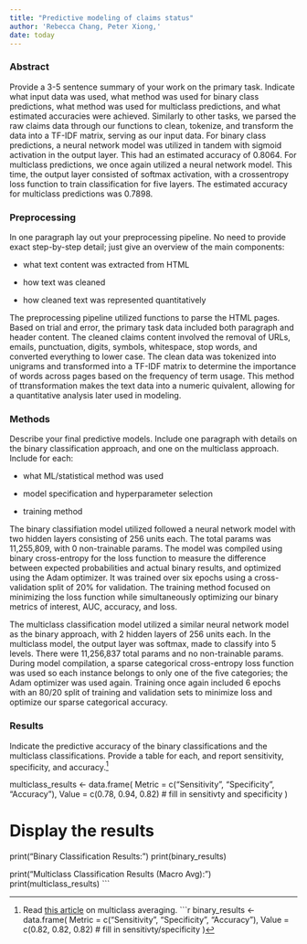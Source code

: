 ```yaml
---
title: "Predictive modeling of claims status"
author: 'Rebecca Chang, Peter Xiong,'
date: today
---
```


### Abstract

Provide a 3-5 sentence summary of your work on the primary task. Indicate what input data was used, what method was used for binary class predictions, what method was used for multiclass predictions, and what estimated accuracies were achieved.
Similarly to other tasks, we parsed the raw claims data through our functions to clean, tokenize, and transform the data into a TF-IDF matrix, serving as our input data. For binary class predictions, a neural network model was utilized in tandem with sigmoid activation in the output layer. This had an estimated accuracy of 0.8064. For multiclass predictions, we once again utilized a neural network model. This time, the output layer consisted of softmax activation, with a crossentropy loss function to train classification for five layers. The estimated accuracy for multiclass predictions was 0.7898.

### Preprocessing

In one paragraph lay out your preprocessing pipeline. No need to provide exact step-by-step detail; just give an overview of the main components:

-   what text content was extracted from HTML

-   how text was cleaned

-   how cleaned text was represented quantitatively

The preprocessing pipeline utilized functions to parse the HTML pages. Based on trial and error, the primary task data included both paragraph and header content. The cleaned claims content involved the removal of URLs, emails, punctuation, digits, symbols, whitespace, stop words, and converted everything to lower case. The clean data was tokenized into unigrams and transformed into a TF-IDF matrix to determine the importance of words across pages based on the frequency of term usage. This method of ttransformation makes the text data into a numeric quivalent, allowing for a quantitative analysis later used in modeling.

### Methods

Describe your final predictive models. Include one paragraph with details on the binary classification approach, and one on the multiclass approach. Include for each:

-   what ML/statistical method was used

-   model specification and hyperparameter selection

-   training method

The binary classifiation model utilized followed a neural network model with two hidden layers consisting of 256 units each. The total params was 11,255,809, with 0 non-trainable params. The model was compiled using binary cross-entropy for the loss function to measure the difference between expected probabilities and actual binary results, and optimized using the Adam optimizer. It was trained over six epochs using a cross-validation split of 20% for validation. The training method focused on minimizing the loss function while simultaneously optimizing our binary metrics of interest, AUC, accuracy, and loss.

The multiclass classification model utilized a similar neural network model as the binary approach, with 2 hidden layers of 256 units each. In the multiclass model, the output layer was softmax, made to classify into 5 levels. There were 11,256,837 total params and no non-trainable params. During model compilation, a sparse categorical cross-entropy loss function was used so each instance belongs to only one of the five categories; the Adam optimizer was used again. Training once again included 6 epochs with an 80/20 split of training and validation sets to minimize loss and optimize our sparse categorical accuracy.


### Results

Indicate the predictive accuracy of the binary classifications and the multiclass classifications. Provide a table for each, and report sensitivity, specificity, and accuracy.[^1]

[^1]: Read [this article](https://yardstick.tidymodels.org/articles/multiclass.html) on multiclass averaging.
```r
binary_results <- data.frame(
  Metric = c("Sensitivity", "Specificity", "Accuracy"),
  Value = c(0.82, 0.82, 0.82) # fill in sensitivty/specificity
)

multiclass_results <- data.frame(
  Metric = c("Sensitivity", "Specificity", "Accuracy"),
  Value = c(0.78, 0.94, 0.82)  # fill in sensitivty and specificity
)

# Display the results
print("Binary Classification Results:")
print(binary_results)

print("Multiclass Classification Results (Macro Avg):")
print(multiclass_results)
```
